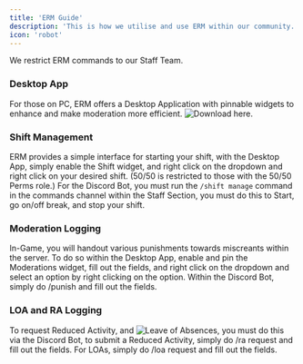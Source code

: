```yaml
---
title: 'ERM Guide'
description: 'This is how we utilise and use ERM within our community.'
icon: 'robot'
---
```


<Info>We restrict ERM commands to our Staff Team.</Info>

### Desktop App
For those on PC, ERM offers a Desktop Application with pinnable widgets to enhance and make moderation more efficient. ![Download here](https://ermbot.xyz/download).

### Shift Management
ERM provides a simple interface for starting your shift, with the Desktop App, simply enable the Shift widget, and right click on the dropdown and right click on your desired shift. (50/50 is restricted to those with the 50/50 Perms role.)
For the Discord Bot, you must run the `/shift manage` command in the commands channel within the Staff Section, you must do this to Start, go on/off break, and stop your shift.

### Moderation Logging
In-Game, you will handout various punishments towards miscreants within the server. To do so within the Desktop App, enable and pin the Moderations widget, fill out the fields, and right click on the dropdown and select an option by right clicking on the option. Within the Discord Bot, simply do /punish and fill out the fields.

### LOA and RA Logging
To request Reduced Activity, and ![Leave of Absences](https://staff.osrp.site/Information/Leave%20of%20Absences), you must do this via the Discord Bot, to submit a Reduced Activity, simply do /ra request and fill out the fields. For LOAs, simply do /loa request and fill out the fields.
